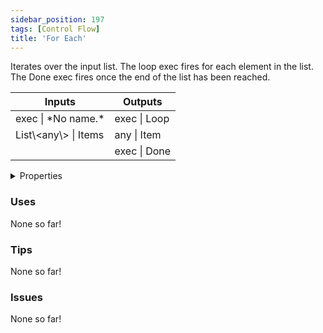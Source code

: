```yaml
---
sidebar_position: 197
tags: [Control Flow]
title: 'For Each'
---
```


Iterates over the input list. The loop exec fires for each element in the list. The Done exec fires once the end of the list has been reached.



<IChip uuid="744e5311-6cc7-4130-962e-fe050a475d43"/>

<table><thead><tr><th>Inputs</th><th>Outputs</th></tr></thead><tbody><tr><td>exec | *No name.*</td><td>exec | Loop</td></tr><tr><td>List\&lt;any\&gt; | Items</td><td>any | Item</td></tr><tr><td /><td>exec | Done</td></tr></tbody></table>

<details>
  <summary>Properties</summary>
  <div>
    <div>
    <table>
      <tbody>
        <tr>
          <td>Is beta required?</td>
          <td>No</td>
        </tr>
        <tr>
          <td>Is chip a trolling risk?</td>
          <td>No</td>
        </tr>
        <tr>
          <td>Is chip a role assignment risk?</td>
          <td>No</td>
        </tr>
        <tr>
          <td>Chip UUID</td>
          <td>744e5311-6cc7-4130-962e-fe050a475d43</td>
        </tr>
        <tr>
          <td>Room availability</td>
          <td>Available everywhere</td>
        </tr>
      </tbody>
    </table>
    </div>
  </div>
</details>

### Uses

None so far!

### Tips

None so far!

### Issues

None so far!